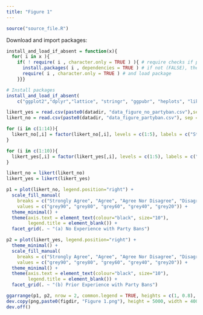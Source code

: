 ```yaml
---
title: "Figure 1"
---
```


```r
source("source_file.R")
```

Download and import packages:
```r
install_and_load_if_absent = function(x){
  for( i in x ){
    if( ! require( i , character.only = TRUE ) ){ # require checks if package loads
      install.packages( i , dependencies = TRUE ) # if not (FALSE), then install package i
      require( i , character.only = TRUE ) # and load package
    }}}

# Install packages
install_and_load_if_absent(
    c("ggplot2","dplyr","lattice", "stringr", "ggpubr", "heplots", "likert"))
```

```r
likert_yes = read.csv(paste0(datadir, "data_figure_no_partyban.csv"),sep = ",")
likert_no = read.csv(paste0(datadir, "data_figure_partyban.csv"), sep = ",")
```

```r
for (i in c(1:14)){
  likert_no[,i] = factor(likert_no[,i], levels = c(1:5), labels = c("Strongly Disagree", "Disagree", "Agree Nor Disagree", "Agree", "Strongly Agree"), ordered = TRUE)
}

for (i in c(1:10)){
  likert_yes[,i] = factor(likert_yes[,i], levels = c(1:5), labels = c("Strongly Disagree", "Disagree", "Agree Nor Disagree", "Agree", "Strongly Agree"), ordered = TRUE)
}
```

```r
likert_no = likert(likert_no)
likert_yes = likert(likert_yes)
```

```r
p1 = plot(likert_no, legend.position="right") + 
  scale_fill_manual(
    breaks = c("Strongly Agree", "Agree", "Agree Nor Disagree", "Disagree", "Strongly Disagree"), 
    values = c("grey90", "grey80", "grey60", "grey40", "grey20")) + 
  theme_minimal() + 
  theme(axis.text = element_text(colour="black", size="10"),
        legend.title = element_blank()) +
  facet_grid(. ~ "(a) No Experience with Party Bans")

p2 = plot(likert_yes, legend.position="right") + 
  theme_minimal() + 
  scale_fill_manual(
    breaks = c("Strongly Agree", "Agree", "Agree Nor Disagree", "Disagree", "Strongly Disagree"), 
    values = c("grey90", "grey80", "grey60", "grey40", "grey20")) + 
  theme_minimal() + 
  theme(axis.text = element_text(colour="black", size="10"),
        legend.title = element_blank()) +
  facet_grid(. ~ "(b) Prior Experience with Party Bans")

ggarrange(p1, p2, nrow = 2, common.legend = TRUE, heights = c(1, 0.8), legend = "bottom") 
dev.copy(png,paste0(figdir, "Figure 1.png"), height = 5000, width = 4000, res = 500)
dev.off()
```


